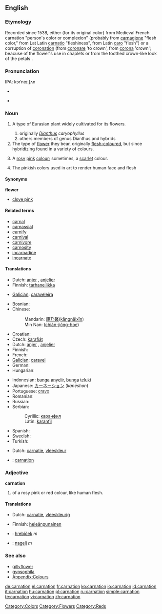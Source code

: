 ==English==

===Etymology===
Recorded since 1538, either (for its original color) from Medieval French carnation "person's color or complexion" (probably from {{etyl|la}} [[carnagione]] "flesh color," from Lat Latin [[carnatio]] "fleshiness", from Latin [[caro]] "flesh") or a corruption of [[coronation]] (from [[coronare]] 'to crown', from [[corona]] 'crown'; beacuse of the flower's use in chaplets or from the toothed crown-like look of the petals .

===Pronunciation===
IPA: kɔrˈneɪ.ʃʌn

{{wikipedia}}
* {{audio|en-us-carnation.ogg|Audio (US)}}

* {{rhymes|eɪʃǝn}}

===Noun===
{{en-noun|carnations|-}}

# {{botany}} A type of Eurasian plant widely cultivated for its flowers.
## originally  ''[[Dianthus]] caryophyllus''
## others members of genus Dianthus and hybrids 
# The type of [[flower]] they bear, originally [[flesh-coloured]], but since hybridizing found in a variety of colours.
# {{colour}} A [[rose|rosy]] [[pink]] [[colour]]; sometimes, a [[scarlet]] colour.
#: {{color panel|FFA6C9}}
# {{Archaic}} The pinkish colors used in art to render human face and flesh
 
====Synonyms====
'''flower'''
* [[clove pink]]

====Related terms====
* [[carnal]]
* [[carnassial]]
* [[carnify]]
* [[carnival]]
* [[carnivore]]
* [[carnosity]]
* [[incarnadine]]
* [[incarnate]]

====Translations====
{{trans-top|plant}}
* Dutch: [[anjer]] {{f|m}}, [[anjelier]] {{f|m}}
* Finnish: [[tarhaneilikka]]
{{trans-mid}}
* [[Galician]]: [[caraveleira]] {{f}}
{{trans-bottom}}

{{trans-top|flower}}
* Bosnian: {{t-|bs|karanfil|m}}
* Chinese:
*: Mandarin: [[康乃馨]]([[kāngnǎixīn]])
*: Min Nan: {{zh-ts|剪絨花|剪绒花}} ([[chián-jiông-hoe]])
* Croatian: {{t-|hr|karanfil|m}}
* Czech: [[karafiát]] {{m}}
* Dutch: [[anjer]] {{f|m}}, [[anjelier]] {{f|m}}
* Finnish: {{t|fi|neilikka}}
* French: {{t+|fr|oeillet}}
* [[Galician]]: [[caravel]] {{m}}
* German: {{t+|de|Nelke|f}}
* Hungarian: {{t+|hu|szegfű}}
{{trans-mid}}
* Indonesian: [[bunga]] [[anyelir]], [[bunga]] [[teluki]]
* Japanese: [[カーネーション]] (''kanēshon'')
* Portuguese: [[cravo]]
* Romanian: {{t+|ro|garoafă}}
* Russian: {{t|ru|гвоздика|f|tr=gvozdíka|sc=Cyrl}}
* Serbian:
*: Cyrillic: [[каранфил#Serbian|каранфил]] {{m}}
*: Latin: [[karanfil#Serbian|karanfil]] {{m}}
* Spanish: {{t-|es|clavel}}
* Swedish: {{t-|sv|nejlika}}
* Turkish: {{t+|tr|karanfil}}
{{trans-bottom}}

{{trans-top|colour}}
* Dutch: [[carnatie]], [[vleeskleur]]
{{trans-mid}}
{{trans-bottom}}

{{checktrans-top}}
* {{ttbc|French}}: [[#French|carnation]]
{{checktrans-mid}}
{{checktrans-bottom}}

===Adjective===
'''carnation'''

# {{colour}} of a rosy pink or red colour, like human flesh.

====Translations====
{{trans-top|colour}}
* Dutch: [[carnatie]], [[vleeskleurig]]
{{trans-mid}}
* Finnish: [[heleänpunainen]]
{{trans-bottom}}

{{checktrans}}
<!--Remove this section once all of the translations below have been moved into the tables above.-->
* {{ttbc|Slovak}}: [[hrebíček]]  ''m''
* {{ttbc|Slovene}}: [[nagelj]] ''m''

===See also===
* [[gillyflower]]
* [[gypsophila]]
* [[Appendix:Colours]]

[[Category:Colors]]
[[Category:Flowers]]
[[Category:Reds]]

[[de:carnation]]
[[el:carnation]]
[[fr:carnation]]
[[ko:carnation]]
[[io:carnation]]
[[id:carnation]]
[[it:carnation]]
[[hu:carnation]]
[[pl:carnation]]
[[ru:carnation]]
[[simple:carnation]]
[[te:carnation]]
[[vi:carnation]]
[[zh:carnation]]